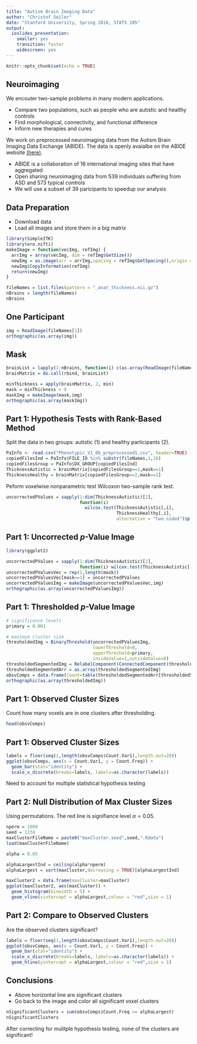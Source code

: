 ```yaml
---
title: "Autism Brain Imaging Data"
author: "Christof Seiler"
date: "Stanford University, Spring 2016, STATS 205"
output:
  ioslides_presentation: 
    smaller: yes
    transition: faster
    widescreen: yes
---
```


```r
knitr::opts_chunk$set(echo = TRUE)
```

## Neuroimaging

We encouter two-sample problems in many modern applications.

* Compare two populations, such as people who are autistic and healthy controls
* Find morphological, connectivity, and functional difference 
* Inform new therapies and cures

We work on preprocessed neuroimaging data from the Autism Brain Imaging Data Exchange (ABIDE). 
The data is openly avaialbe on the ABIDE website [(here)](http://preprocessed-connectomes-project.org/abide/).

* ABIDE is a collaboration of 16 international imaging sites that have aggregated 
* Open sharing neuroimaging data from 539 individuals suffering from ASD and 573 typical controls
* We will use a subset of 39 paricipants to speedup our analysis

## Data Preparation

* Download data
* Load all images and store them in a big matrix

```r
library(SimpleITK)
library(oro.nifti)
makeImage = function(vecImg, refImg) {
  arrImg = array(vecImg, dim = refImg$GetSize())
  newImg = as.image(arr = arrImg,spacing = refImg$GetSpacing(),origin = refImg$GetOrigin())
  newImg$CopyInformation(refImg)
  return(newImg)
}
```

```r
fileNames = list.files(pattern = "_anat_thickness.nii.gz")
nBrains = length(fileNames)
nBrains
```

## One Participant

```r
img = ReadImage(fileNames[1])
orthographic(as.array(img))
```

## Mask

```r
brainList = lapply(1:nBrains, function(i) c(as.array(ReadImage(fileNames[i]))))
brainMatrix = do.call(rbind, brainList)

minThickness = apply(brainMatrix, 2, min)
mask = minThickness > 0
maskImg = makeImage(mask,img)
orthographic(as.array(maskImg))
```

## Part 1: Hypothesis Tests with Rank-Based Method

Split the data in two groups: autistic (1) and healthy participants (2).

```r
PaInfo <- read.csv("Phenotypic_V1_0b_preprocessed1.csv", header=TRUE)
copiedFilesInd = PaInfo$FILE_ID %in% substr(fileNames,1,16)
copiedFilesGroup = PaInfo$DX_GROUP[copiedFilesInd]
ThicknessAutistic = brainMatrix[copiedFilesGroup==1,mask==1]
ThicknessHealthy = brainMatrix[copiedFilesGroup==2,mask==1]
```

Peform voxelwise nonparametric test Wilcoxon two-sample rank test.

```r
uncorrectedPValues = sapply(1:dim(ThicknessAutistic)[2], 
                            function(i) 
                              wilcox.test(ThicknessAutistic[,i],
                                          ThicknessHealthy[,i],
                                          alternative = "two.sided")$p.value)
```

## Part 1: Uncorrected $p$-Value Image

```r
library(ggplot2)

uncorrectedPValues = sapply(1:dim(ThicknessAutistic)[2], 
                            function(i) wilcox.test(ThicknessAutistic[,i],ThicknessHealthy[,i],alternative = "two.sided")$p.value)
uncorrectedPValuesVec = rep(1,length(mask))
uncorrectedPValuesVec[mask==1] = uncorrectedPValues
uncorrectedPValuesImg = makeImage(uncorrectedPValuesVec,img)
orthographic(as.array(uncorrectedPValuesImg))
```

## Part 1: Thresholded $p$-Value Image

```r
# significance levels
primary = 0.001

# maximum cluster size
thresholdedImg = BinaryThreshold(uncorrectedPValuesImg,
                                 lowerThreshold=0,
                                 upperThreshold=primary,
                                 insideValue=1,outsideValue=0)
thresholdedSegmentedImg = RelabelComponent(ConnectedComponent(thresholdedImg))
thresholdedSegmentedArr = as.array(thresholdedSegmentedImg)
obsvComps = data.frame(Count=table(thresholdedSegmentedArr[thresholdedSegmentedArr > 0]))
orthographic(as.array(thresholdedImg))
```

## Part 1: Observed Cluster Sizes

Count how many voxels are in one clusters after thresholding.

```r
head(obsvComps)
```

## Part 1: Observed Cluster Sizes

```r
labels = floor(seq(1,length(obsvComps$Count.Var1),length.out=20))
ggplot(obsvComps, aes(x = Count.Var1, y = Count.Freq)) + 
  geom_bar(stat="identity") +
  scale_x_discrete(breaks=labels, labels=as.character(labels))
```

Need to account for multiple statistical hypothesis testing

## Part 2: Null Distribution of Max Cluster Sizes

Using permutations. The red line is signifiance level $\alpha = 0.05$.

```r
nperm = 1000
seed = 1234
maxClusterFileName = paste0("maxCluster.seed",seed,".Rdata")
load(maxClusterFileName)

alpha = 0.05

alphaLargestInd = ceiling(alpha*nperm)
alphaLargest = sort(maxCluster,decreasing = TRUE)[alphaLargestInd]

maxCluster2 = data.frame(maxCluster=maxCluster)
ggplot(maxCluster2, aes(maxCluster)) + 
  geom_histogram(binwidth = 5) +
  geom_vline(xintercept = alphaLargest,colour = "red",size = 1)
```

## Part 2: Compare to Observed Clusters

Are the observed clusters significant?

```r
labels = floor(seq(1,length(obsvComps$Count.Var1),length.out=20))
ggplot(obsvComps, aes(x = Count.Var1, y = Count.Freq)) + 
  geom_bar(stat="identity") +
  scale_x_discrete(breaks=labels, labels=as.character(labels)) +
  geom_hline(yintercept = alphaLargest,colour = "red",size = 1)
```

## Conclusions

* Above horizontal line are significant clusters
* Go back to the image and color all significant voxel clusters

```r
nSignificantClusters = sum(obsvComps$Count.Freq >= alphaLargest)
nSignificantClusters
```

After correcting for mulitple hypothesis testing, none of the clusters are significant!

